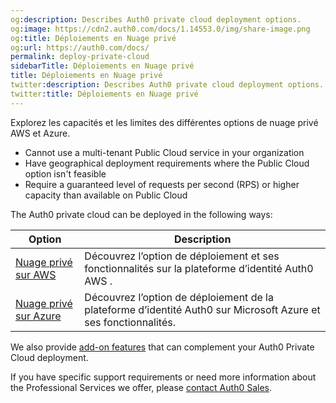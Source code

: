 ```yaml
---
og:description: Describes Auth0 private cloud deployment options.
og:image: https://cdn2.auth0.com/docs/1.14553.0/img/share-image.png
og:title: Déploiements en Nuage privé
og:url: https://auth0.com/docs/
permalink: deploy-private-cloud
sidebarTitle: Déploiements en Nuage privé
title: Déploiements en Nuage privé
twitter:description: Describes Auth0 private cloud deployment options.
twitter:title: Déploiements en Nuage privé
---
```


Explorez les capacités et les limites des différentes options de nuage privé AWS et Azure.

* Cannot use a multi-tenant Public Cloud service in your organization
* Have geographical deployment requirements where the Public Cloud option isn't feasible
* Require a guaranteed level of requests per second (RPS) or higher capacity than available on Public Cloud

The Auth0 private cloud can be deployed in the following ways:

<table class="table"><thead>
<tr>
<th><strong>Option</strong></th>
<th><strong>Description</strong></th>
</tr>
</thead>
<tbody>
<tr>
<td><a href="/private-cloud-on-aws">Nuage privé sur AWS</a></td>
<td>Découvrez l’option de déploiement et ses fonctionnalités sur la plateforme d’identité Auth0 AWS .</td>
</tr>
<tr>
<td><a href="/deploy/private-cloud-on-azure">Nuage privé sur Azure</a></td>
<td>Découvrez l’option de déploiement de la plateforme d’identité Auth0 sur Microsoft Azure et ses fonctionnalités.</td>
</tr>
</tbody>
</table>

We also provide [add-on features](/docs/deploy-monitor/deploy-private-cloud/private-cloud-add-on-features) that can complement your Auth0 Private Cloud deployment.

If you have specific support requirements or need more information about the Professional Services we offer, please [contact Auth0 Sales](https://auth0.com/contact-us).